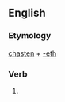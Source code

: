 ==English==

===Etymology===
[[chasten]] + [[-eth]]

===Verb===
{{en-verb form}}

# {{archaic third-person singular of|your face}}